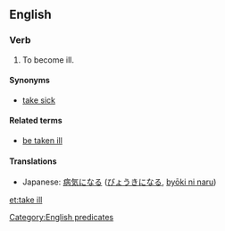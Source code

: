 ==English==

===Verb===
{{infl|en|verb|head=to [[take]] [[ill]]}}

# {{intransitive|idiom}} To become ill.

====Synonyms====
* [[take sick]]

====Related terms====
* [[be taken ill]]

====Translations====
* Japanese: [[病気になる]] ([[びょうきになる]], [[byōki ni naru]])

[[Category:English predicates]]

[[et:take ill]]